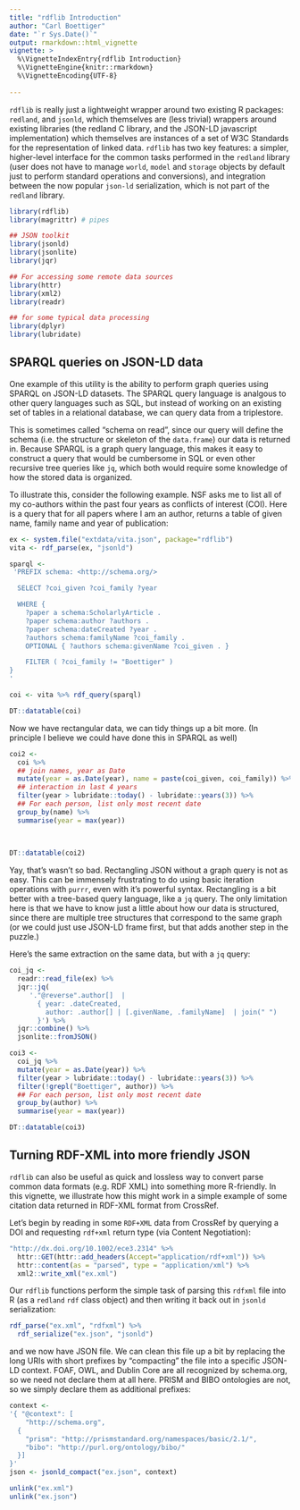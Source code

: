 ```yaml
---
title: "rdflib Introduction"
author: "Carl Boettiger"
date: "`r Sys.Date()`"
output: rmarkdown::html_vignette
vignette: >
  %\VignetteIndexEntry{rdflib Introduction}
  %\VignetteEngine{knitr::rmarkdown}
  %\VignetteEncoding{UTF-8}
  
---
```




`rdflib` is really just a lightweight wrapper around two existing R packages: `redland`, and `jsonld`, which themselves are (less trivial) wrappers around existing libraries (the redland C library, and the JSON-LD javascript implementation) which themselves are instances of a set of W3C Standards for the representation of linked data.  `rdflib` has two key features: a simpler, higher-level interface for the common tasks performed in the `redland` library (user does not have to manage `world`, `model` and `storage` objects by default just to perform standard operations and conversions), and integration between the now popular `json-ld` serialization, which is not part of the `redland` library.


```r
library(rdflib)
library(magrittr) # pipes

## JSON toolkit 
library(jsonld)
library(jsonlite)
library(jqr)

## For accessing some remote data sources
library(httr)
library(xml2)
library(readr)

## for some typical data processing
library(dplyr)
library(lubridate)

```



## SPARQL queries on JSON-LD data

One example of this utility is the ability to perform graph queries using SPARQL on JSON-LD datasets.  The SPARQL query language is analgous to other query languages such as SQL, but instead of working on an existing set of tables in a relational database, we can query data from a triplestore.  

This is sometimes called "schema on read", since our query will define the schema (i.e. the structure or skeleton of the `data.frame`) our data is returned in.  Because SPARQL is a graph query language, this makes it easy to construct a query that would be cumbersome in SQL or even other recursive tree queries like `jq`, which both would require some knowledge of how the stored data is organized. 

To illustrate this, consider the following example.  NSF asks me to list all of my co-authors within the past four years as conflicts of interest (COI).  Here is a query that for all papers where I am an author, returns a table of given name, family name and year of publication:

```r
ex <- system.file("extdata/vita.json", package="rdflib")
vita <- rdf_parse(ex, "jsonld")

sparql <-
 'PREFIX schema: <http://schema.org/>

  SELECT ?coi_given ?coi_family ?year

  WHERE { 
    ?paper a schema:ScholarlyArticle . 
    ?paper schema:author ?authors .
    ?paper schema:dateCreated ?year . 
    ?authors schema:familyName ?coi_family .
    OPTIONAL { ?authors schema:givenName ?coi_given . }

    FILTER ( ?coi_family != "Boettiger" )
}
'

coi <- vita %>% rdf_query(sparql)
```

```r
DT::datatable(coi)
```


Now we have rectangular data, we can tidy things up a bit more. (In principle I believe we could have done this in SPARQL as well)

```r
coi2 <- 
  coi %>% 
  ## join names, year as Date
  mutate(year = as.Date(year), name = paste(coi_given, coi_family)) %>% 
  ## interaction in last 4 years
  filter(year > lubridate::today() - lubridate::years(3)) %>% 
  ## For each person, list only most recent date
  group_by(name) %>% 
  summarise(year = max(year)) 
  
  
```

```r
DT::datatable(coi2)
```


Yay, that's wasn't so bad.  Rectangling JSON without a graph query is not as easy.  This can be immensely frustrating to do using basic iteration operations with `purrr`, even with it's powerful syntax.  Rectangling is a bit better with a tree-based query language, like a `jq` query.  The only limitation here is that we have to know just a little about how our data is structured, since there are multiple tree structures that correspond to the same graph (or we could just use JSON-LD frame first, but that adds another step in the puzzle.)

Here's the same extraction on the same data, but with a `jq` query:

```r
coi_jq <- 
  readr::read_file(ex) %>%
  jqr::jq(
     '."@reverse".author[]  | 
       { year: .dateCreated, 
         author: .author[] | [.givenName, .familyName]  | join(" ")
       }') %>%
  jqr::combine() %>%
  jsonlite::fromJSON()

```

```r
coi3 <- 
  coi_jq %>% 
  mutate(year = as.Date(year)) %>%
  filter(year > lubridate::today() - lubridate::years(3)) %>% 
  filter(!grepl("Boettiger", author)) %>%
  ## For each person, list only most recent date
  group_by(author) %>% 
  summarise(year = max(year))  
```

```r
DT::datatable(coi3)
```




## Turning RDF-XML into more friendly JSON


`rdflib` can also be useful as quick and lossless way to convert parse common data formats (e.g. RDF XML) into something more R-friendly.  In this vignette, we illustrate how this might work in a simple example of some citation data returned in RDF-XML format from CrossRef.

Let's begin by reading in some `RDF+XML` data from CrossRef by querying a DOI and requesting `rdf+xml` return type (via Content Negotiation):

```r
"http://dx.doi.org/10.1002/ece3.2314" %>%
  httr::GET(httr::add_headers(Accept="application/rdf+xml")) %>%
  httr::content(as = "parsed", type = "application/xml") %>%
  xml2::write_xml("ex.xml")
```

Our `rdflib` functions perform the simple task of parsing this `rdfxml` file into R (as a `redland` `rdf` class object) and then writing it back out in `jsonld` serialization:


```r
rdf_parse("ex.xml", "rdfxml") %>% 
  rdf_serialize("ex.json", "jsonld")
```


and we now have JSON file.  We can clean this file up a bit by replacing the long URIs with short prefixes by "compacting" the file into a specific JSON-LD context. FOAF, OWL, and Dublin Core are all recognized by schema.org, so we need not declare them at all here.  PRISM and BIBO ontologies are not, so we simply declare them as additional prefixes:

```r
context <- 
'{ "@context": [
    "http://schema.org",
  {
    "prism": "http://prismstandard.org/namespaces/basic/2.1/",
    "bibo": "http://purl.org/ontology/bibo/"
  }]
}'
json <- jsonld_compact("ex.json", context)

```


```r
unlink("ex.xml")
unlink("ex.json")
```
